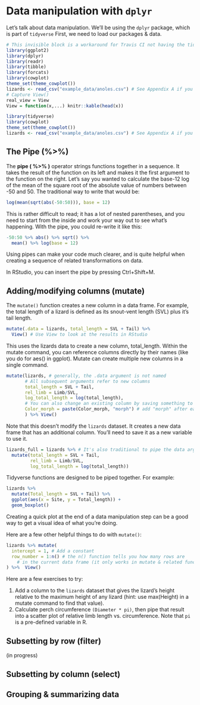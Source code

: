 # Data manipulation with `dplyr`

Let's talk about data manipulation.  We'll be using the `dplyr` package, which is part of `tidyverse` First, we need to load our packages & data. 

```r
# This invisible block is a workaround for Travis CI not having the tidyverse meta-package; 
library(ggplot2)
library(dplyr)
library(readr)
library(tibble)
library(forcats)
library(cowplot)
theme_set(theme_cowplot())
lizards <- read_csv("example_data/anoles.csv") # See Appendix A if you don't have this data
# Capture View()
real_view = View
View = function(x,...) knitr::kable(head(x))
```
```r
library(tidyverse) 
library(cowplot)
theme_set(theme_cowplot())
lizards <- read_csv("example_data/anoles.csv") # See Appendix A if you don't have this data
```

## The Pipe (%>%)

The **pipe ( %>% )** operator strings functions together in a sequence.  It takes the result of the function on its left and makes it the first argument to the function on the right. Let's say you wanted to calculate the base-12 log of the mean of the square root of the absolute value of numbers between -50 and 50. The traditional way to write that would be:

```r
log(mean(sqrt(abs(-50:50))), base = 12)
```
This is rather difficult to read; it has a lot of nested parentheses, and you need to start from the inside and work your way out to see what's happening.  With the pipe, you could re-write it like this:

```r
-50:50 %>% abs() %>% sqrt() %>% 
  mean() %>% log(base = 12)
```
Using pipes can make your code much clearer, and is quite helpful when creating a sequence of related transformations on data.

In RStudio, you can insert the pipe by pressing Ctrl+Shift+M.

## Adding/modifying columns (mutate)

The `mutate()` function creates a new column in a data frame. For example, the total length of a lizard is defined as its snout-vent length (SVL) plus it's tail length.  

```r
mutate(.data = lizards, total_length = SVL + Tail) %>% 
  View() # Use View to look at the results in RStudio
```

This uses the lizards data to create a new column, total_length. Within the mutate command, you can reference columns directly by their names (like you do for aes() in ggplot). Mutate can create multiple new columns in a single command.

```r
mutate(lizards, # generally, the .data argument is not named
       # All subsequent arguments refer to new columns
       total_length = SVL + Tail,
       rel_limb = Limb/SVL,
       log_total_length = log(total_length),
       # You can also change an existing column by saving something to its name
       Color_morph = paste(Color_morph, "morph") # add "morph" after each color
       ) %>% View()
```
Note that this doesn't modify the `lizards` dataset.  It creates a new data frame that has an additional column. You'll need to save it as a new variable to use it.

```r
lizards_full = lizards %>% # It's also traditional to pipe the data argument in
  mutate(total_length = SVL + Tail,
         rel_limb = Limb/SVL,
         log_total_length = log(total_length)) 
```

Tidyverse functions are designed to be piped together.  For example:

```r
lizards %>% 
  mutate(Total_length = SVL + Tail) %>% 
  ggplot(aes(x = Site, y = Total_length)) +
  geom_boxplot()
```

Creating a quick plot at the end of a data manipulation step can be a good way to get a visual idea of what you're doing.  

Here are a few other helpful things to do with `mutate()`:

```r
lizards %>% mutate(
  intercept = 1, # Add a constant
  row_number = 1:n() # the n() function tells you how many rows are 
    # in the current data frame (it only works in mutate & related functions)
) %>%  View()
```


Here are a few exercises to try:

 1. Add a column to the `lizards` dataset that gives the lizard's height relative to the maximum height of any lizard (hint: use max(Height) in a mutate command to find that value).  
 2. Calculate perch circumference `(Diameter * pi)`, then pipe that result into a scatter plot of relative limb length vs. circumference. Note that `pi` is a pre-defined variable in R.

## Subsetting by row (filter)

(in progress)

## Subsetting by column (select)

## Grouping & summarizing data